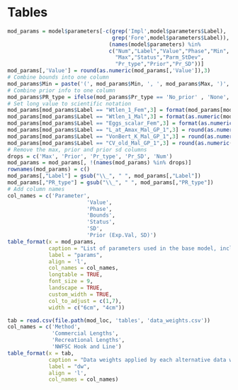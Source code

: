 \clearpage
# Tables

<!-- ======================================================= -->
<!-- ***************    Catches      *********************** --> 
<!-- ======================================================= -->

\include{tex_tables/Catches_All_Years.tex}

\newpage

<!-- ======================================================= -->
<!-- ***************       Data      *********************** --> 
<!-- ======================================================= -->

\include{tex_tables/CA_S_Samples.tex}

\newpage


\include{tex_tables/s_ca_rec_len_samples.tex}

\newpage

\include{tex_tables/sca_hkl_length_SampleSize.tex}

\newpage

\include{tex_tables/south_length_SampleSize.tex}


<!-- ======================================================= -->
<!-- ***************    Biology      *********************** --> 
<!-- ======================================================= -->

\newpage

\include{tex_tables/len_at_age_data.tex}


<!-- ======================================================= -->
<!-- ***********   Model Parameters     ******************** --> 
<!-- ======================================================= -->


```r
mod_params = model$parameters[-c(grep('Impl',model$parameters$Label),
							     grep('Fore',model$parameters$Label)),
                                (names(model$parameters) %in%
                                c("Num","Label","Value","Phase","Min",
                                  "Max","Status","Parm_StDev",
                                  "Pr_type","Prior","Pr_SD"))] 
mod_params[,'Value'] = round(as.numeric(mod_params[,'Value']),3)                                 
# Combine bounds into one column
mod_params$Min = paste('(', mod_params$Min, ', ', mod_params$Max, ')', sep='')
# Combine prior info to one column
mod_params$PR_type = ifelse(mod_params$Pr_type == 'No_prior' , 'None', paste(mod_params$Pr_type,' (', mod_params$Prior,  ', ', mod_params$Pr_SD, ')', sep = ''))
# Set long value to scientific notation
mod_params[mod_params$Label == "Wtlen_1_Fem",3] = format(mod_params[mod_params$Label == "Wtlen_1_Fem",3], scientific = TRUE)
mod_params[mod_params$Label == "Wtlen_1_Mal",3] = format(as.numeric(mod_params[mod_params$Label == "Wtlen_1_Mal",3]), scientific = TRUE)
mod_params[mod_params$Label == "Eggs_scalar_Fem",3] = format(as.numeric(mod_params[mod_params$Label == "Eggs_scalar_Fem",3]), scientific = TRUE)
mod_params[mod_params$Label == "L_at_Amax_Mal_GP_1",3] = round(as.numeric(mod_params[mod_params$Label == "L_at_Amax_Mal_GP_1",3]), 4)
mod_params[mod_params$Label == "VonBert_K_Mal_GP_1",3] = round(as.numeric(mod_params[mod_params$Label == "VonBert_K_Mal_GP_1",3]), 3)
mod_params[mod_params$Label == "CV_old_Mal_GP_1",3] = round(as.numeric(mod_params[mod_params$Label == "CV_old_Mal_GP_1",3]), 3)
# Remove the max, prior and prior sd columns
drops = c('Max', 'Prior', 'Pr_type', 'Pr_SD', 'Num')
mod_params = mod_params[, !(names(mod_params) %in% drops)]
rownames(mod_params) = c()
mod_params[,"Label"] = gsub("\\_", " ", mod_params[,"Label"])
mod_params[,"PR_type"] = gsub("\\_", " ", mod_params[,"PR_type"])
# Add column names
col_names = c('Parameter',
                         'Value',
                         'Phase',
                         'Bounds',
                         'Status',
                         'SD',
                         'Prior (Exp.Val, SD)')
table_format(x = mod_params,
             caption = "List of parameters used in the base model, including estimated values and standard deviations (SD), bounds (minimum and maximum), estimation phase (negative values not estimated), status (indicates if parameters are near bounds), and prior type information (mean and SD).",
             label = "params",
             align = 'l',
             col_names = col_names,
             longtable = TRUE,
             font_size = 9,
             landscape = TRUE,
             custom_width = TRUE,
             col_to_adjust = c(1,7), 
             width = c("6cm", "4cm"))                         
```

<!-- ======================================================= -->
<!-- ***********    Like Contributions  ******************** --> 
<!-- ======================================================= -->

\include{tex_tables/likelihoods.tex}


<!-- ======================================================= -->
<!-- ***********       Time Series      ******************** --> 
<!-- ======================================================= -->

\include{tex_tables/TimeSeries.tex}

\newpage

<!-- ======================================================= -->
<!-- ****************     Sensitivities      *************** --> 
<!-- ======================================================= -->



\newpage

```r
tab = read.csv(file.path(mod_loc, 'tables', 'data_weights.csv'))
col_names = c('Method',
			  'Commercial Lengths',
              'Recreational Lengths',
			  'NWFSC Hook and Line')
table_format(x = tab,
             caption = "Data weights applied by each alternative data weighting methods.",
             label = "dw",
             align = 'l',
             col_names = col_names)
```

\newpage

<!-- ======================================================= -->
<!-- ********  Reference Points & Management *************** --> 
<!-- ======================================================= -->

\include{tex_tables/e_ReferencePoints_ES.tex}

\newpage

\include{tex_tables/g_Projections_ES.tex}

\newpage